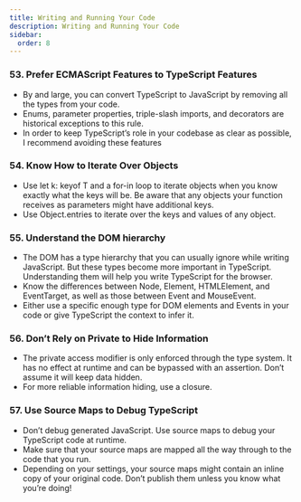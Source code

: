 ```yaml
---
title: Writing and Running Your Code
description: Writing and Running Your Code
sidebar:
  order: 8
---
```


### **53. Prefer ECMAScript Features to TypeScript Features**

- By and large, you can convert TypeScript to JavaScript by removing all the types from your code.
- Enums, parameter properties, triple-slash imports, and decorators are historical exceptions to this rule.
- In order to keep TypeScript’s role in your codebase as clear as possible, I recommend avoiding these features

### **54. Know How to Iterate Over Objects**

- Use let k: keyof T and a for-in loop to iterate objects when you know exactly what the keys will be. Be aware that any objects your function receives as parameters might have additional keys.
- Use Object.entries to iterate over the keys and values of any object.

### **55. Understand the DOM hierarchy**

- The DOM has a type hierarchy that you can usually ignore while writing JavaScript. But these types become more important in TypeScript. Understanding them will help you write TypeScript for the browser.
- Know the differences between Node, Element, HTMLElement, and EventTarget, as well as those between Event and MouseEvent.
- Either use a specific enough type for DOM elements and Events in your code or give TypeScript the context to infer it.

### **56. Don’t Rely on Private to Hide Information**

- The private access modifier is only enforced through the type system. It has no effect at runtime and can be bypassed with an assertion. Don’t assume it will keep data hidden.
- For more reliable information hiding, use a closure.

### **57. Use Source Maps to Debug TypeScript**

- Don’t debug generated JavaScript. Use source maps to debug your TypeScript code at runtime.
- Make sure that your source maps are mapped all the way through to the code that you run.
- Depending on your settings, your source maps might contain an inline copy of your original code. Don’t publish them unless you know what you’re doing!
